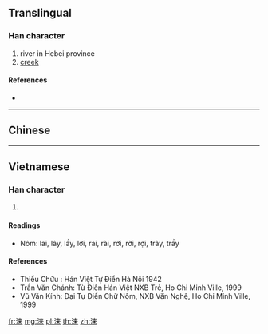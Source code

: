 {{character info/new}}
{{also|淶}}
==Translingual==

===Han character===
{{Han char|rn=85|rad=水|as=07|sn=10|four=|canj=EDT}}

# river in Hebei province
# [[creek]]

====References====
* {{Han ref|kx=0627.311|hdz=31620.100|uh=6D9E|ud=28062}}

----

==Chinese==
{{zh-see|淶}}

----

==Vietnamese==

===Han character===
{{vi-hantu|lai|rs=水07}}

# {{defn|lang=vi|sort=水07}}

====Readings====
* Nôm: lai, lây, lầy, lơi, rai, rài, rơi, rời, rợi, trây, trầy

====References====
* Thiều Chửu : Hán Việt Tự Điển Hà Nội 1942
* Trần Văn Chánh: Từ Điển Hán Việt NXB Trẻ, Ho Chi Minh Ville, 1999
* Vũ Văn Kính: Đại Tự Điển Chữ Nôm, NXB Văn Nghệ, Ho Chi Minh Ville, 1999

[[fr:涞]]
[[mg:涞]]
[[pl:涞]]
[[th:涞]]
[[zh:涞]]